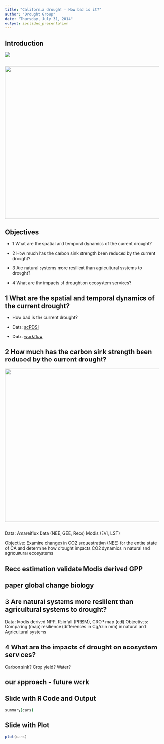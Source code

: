 ```yaml
---
title: "California drought - How bad is it?"
author: "Drought Group"
date: "Thursday, July 31, 2014"
output: ioslides_presentation
---
```


## Introduction

![](C:\Users\visitor\Desktop\Sara\Drought\California-Drought-2014.png)


## 

<img src= "C:\Users\visitor\Sara\Drought\nodivingfrombridge.png" width="850px" height="500px" />



## Objectives


  - 1 What are the spatial and temporal dynamics of the current drought?
  
  - 2 How much has the carbon sink strength been reduced by the current drought?
  
  - 3 Are natural systems more resilient than agricultural systems to drought?
  
  - 4 What are the impacts of drought on ecosystem services?
  

## 1 What are the spatial and temporal dynamics of the current drought?

 - How bad is the current drought?
 
 - Data: [scPDSI](http://www.wrcc.dri.edu/monitor/WWDT/current.php?folder=scpdsi)
 
 - Data: [workflow](http://github.com/macroecology/Drought_CA/blob/master/pdsi/workflow_diagram/pdsi_workflow.jpg)


## 2 How much has the carbon sink strength been reduced by the current drought?

<img src= "C:\Users\visitor\Sara\Drought\Carbonsink_3.png" width="850px" height="500px" />

## 
Data:
Amareiflux Data (NEE, GEE, Reco)
Modis (EVI, LST)

Objective: Examine changes in CO2 sequestration (NEE) for the entire state of CA and determine how drought impacts CO2 dynamics in natural and agricultural ecosystems

## Reco estimation validate Modis derived GPP

## paper global change biology

## 3 Are natural systems more resilient than agricultural systems to drought?
Data: Modis derived NPP, Rainfall (PRISM), CROP map (cdl)
Objectives: Comparing (map) resilience (differences in Cg/rain mm) in natural and Agricultural systems 

## 4 What are the impacts of drought on ecosystem services?
Carbon sink?
Crop yield?
Water?

## our approach - future work


## Slide with R Code and Output

```coffee
summary(cars)
```

## Slide with Plot

```r
plot(cars)
```

